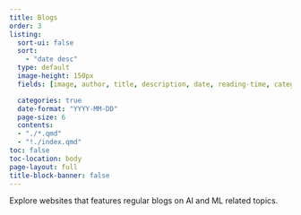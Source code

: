 ```yaml
---
title: Blogs
order: 3
listing:
  sort-ui: false
  sort:
    - "date desc"
  type: default
  image-height: 150px
  fields: [image, author, title, description, date, reading-time, categories]

  categories: true
  date-format: "YYYY-MM-DD"
  page-size: 6
  contents:
  - "./*.qmd"
  - "!./index.qmd"
toc: false
toc-location: body
page-layout: full
title-block-banner: false
---
```

Explore websites that features regular blogs on AI and ML related topics.